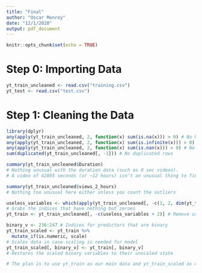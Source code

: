 ```yaml
---
title: "Final"
author: "Oscar Monroy"
date: "12/1/2020"
output: pdf_document
---
```


```r
knitr::opts_chunk$set(echo = TRUE)
```

# Step 0: Importing Data

```r
yt_train_uncleaned <- read.csv("training.csv")
yt_test <- read.csv("test.csv")
```

# Step 1: Cleaning the Data

```r
library(dplyr)
any(apply(yt_train_uncleaned, 2, function(x) sum(is.na(x))) > 0) # No NA values found
any(apply(yt_train_uncleaned, 2, function(x) sum(is.infinite(x))) > 0) # No infinite values found
any(apply(yt_train_uncleaned, 2, function(x) sum(is.nan(x))) > 0) # No NaN values found
sum(duplicated(yt_train_uncleaned[, -1])) # No duplicated rows 

summary(yt_train_uncleaned$Duration)
# Nothing unusual with the duration data (such as 0 sec videos).
# A video of 42895 seconds (or ~12 hours) isn't an unusual thing to find on YT

summary(yt_train_uncleaned$views_2_hours)
# Nothing too unusual here either unless you count the outliers

useless_variables <- which(apply(yt_train_uncleaned[, -c(1, 2, dim(yt_train_uncleaned)[2])], 2, sum) == 0)
# Grabs the indices that have nothing but zeroes
yt_train <- yt_train_uncleaned[, -c(useless_variables + 2)] # Remove useless variables

binary_v <- 236:247 # Indices for predictors that are binary
yt_train_scaled <- yt_train %>%
  mutate_if(is.numeric, scale)
# Scales data in case scaling is needed for model
yt_train_scaled[, binary_v] <- yt_train[, binary_v]
# Restores the scaled binary variables to their unscaled state

# The plan is to use yt_train as our main data and yt_train_scaled as our secondary
```
